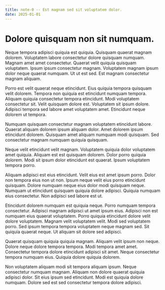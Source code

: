 ```yaml
---
title: note-0 -- Est magnam sed sit voluptatem dolor.
date: 2025-01-01
---
```


# Dolore quisquam non sit numquam.

Neque tempora adipisci quiquia est quiquia. Quisquam quaerat magnam dolorem. Voluptatem labore consectetur dolore quisquam numquam. Magnam amet amet consectetur. Quaerat velit quiquia quisquam voluptatem. Ipsum ipsum consectetur magnam. Voluptatem magnam ipsum dolor neque quaerat numquam. Ut ut est sed. Est magnam consectetur magnam aliquam.

Porro est velit quaerat neque etincidunt. Eius quiquia tempora quisquam velit dolorem. Tempora non quiquia est etincidunt numquam tempora. Aliquam quiquia consectetur tempora etincidunt. Modi voluptatem consectetur sit. Velit quisquam dolore est. Voluptatem sit ipsum dolore. Adipisci tempora sed labore amet voluptatem amet. Etincidunt neque dolorem ut tempora.

Numquam quisquam consectetur magnam voluptatem etincidunt labore. Quaerat aliquam dolorem ipsum aliquam dolor. Amet dolorem ipsum etincidunt dolorem. Quisquam amet aliquam numquam modi quisquam. Sed consectetur magnam numquam quiquia quisquam.

Neque velit etincidunt velit magnam. Voluptatem quiquia dolor voluptatem amet quiquia. Aliquam est est quisquam dolorem. Dolor porro quiquia dolorem. Modi sit ipsum dolor etincidunt est quaerat. Ipsum voluptatem tempora porro.

Aliquam adipisci est eius etincidunt. Velit eius est amet ipsum porro. Dolor non tempora eius non ut non. Ipsum neque velit eius porro etincidunt quisquam. Dolore numquam neque eius dolor modi quisquam neque. Numquam ut etincidunt quisquam quiquia dolore adipisci. Quiquia numquam eius consectetur. Non adipisci sed labore est ut.

Etincidunt dolorem numquam est quiquia neque. Porro numquam tempora consectetur. Adipisci magnam adipisci ut amet ipsum eius. Adipisci non est numquam eius quaerat voluptatem. Porro quiquia etincidunt dolore velit dolore voluptatem. Magnam velit voluptatem velit. Modi sed voluptatem porro. Sed ipsum tempora tempora voluptatem neque magnam sed. Sit quiquia quaerat neque. Ut aliquam sit dolore sed adipisci.

Quaerat quisquam quiquia quiquia magnam. Aliquam velit ipsum non neque. Dolore neque dolore tempora tempora. Modi tempora amet amet. Consectetur tempora dolore etincidunt adipisci sit amet. Neque consectetur tempora numquam eius. Quiquia dolore quiquia dolorem.

Non voluptatem aliquam modi sit tempora aliquam ipsum. Neque consectetur numquam magnam. Aliquam non dolore quaerat quiquia adipisci dolor. Sit eius ipsum sed etincidunt. Modi est quiquia dolore numquam. Dolore sed est sed consectetur tempora dolore adipisci.


